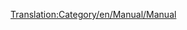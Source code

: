 [[Translation:Category/en/Manual/Manual]]

{{en/Bilingual box| El
| Μιά κατηγορία για σελίδες σχετικές με το εγχειρίδιο.
Τα άρθρο που χρησιμοποιούν το [[Template:el/Manual/Πίνακας περιεχομένων]] τοποθετούνται αυτόματα εδώ.
| A Category for Manual related pages.
Articles that are called by [[Template:el/Manual/Πίνακας περιεχομένων]] are automatically placed here.}}


